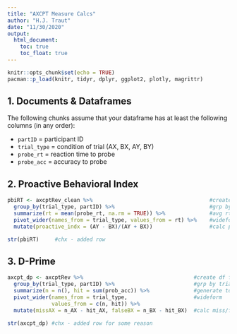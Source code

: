 ```yaml
---
title: "AXCPT Measure Calcs"
author: "H.J. Traut"
date: "11/30/2020"
output: 
  html_document:
    toc: true
    toc_float: true
---
```


```r
knitr::opts_chunk$set(echo = TRUE)
pacman::p_load(knitr, tidyr, dplyr, ggplot2, plotly, magrittr)
```

## 1. Documents & Dataframes

The following chunks assume that your dataframe has at least the following columns (in any order):

* `partID` = participant ID
* `trial_type` = condition of trial (AX, BX, AY, BY)
* `probe_rt` = reaction time to probe
* `probe_acc` = accuracy to probe

## 2. Proactive Behavioral Index

```r
pbiRT <- axcptRev_clean %>%                                     #create df for calc
  group_by(trial_type, partID) %>%                              #grp by trialType and participant
  summarize(rt = mean(probe_rt, na.rm = TRUE)) %>%              #avg rt by trialType for each participant
  pivot_wider(names_from = trial_type, values_from = rt) %>%    #wideform
  mutate(proactive_indx = (AY - BX)/(AY + BX))                  #calc pbi
```

```r
str(pbiRT)     #chx - added row
```

## 3. D-Prime

```r
axcpt_dp <- axcptRev %>%                                   #create df for calc
  group_by(trial_type, partID) %>%                         #grp by trialType and participant
  summarize(n = n(), hit = sum(prob_acc)) %>%              #generate total num trials (n) and hits (hit)
  pivot_wider(names_from = trial_type,                     #wideform
              values_from = c(n, hit)) %>%
  mutate(missAX = n_AX - hit_AX, falseBX = n_BX - hit_BX)  #calc miss/false alarm
```

```r
str(axcpt_dp) #chx - added row for some reason
```

